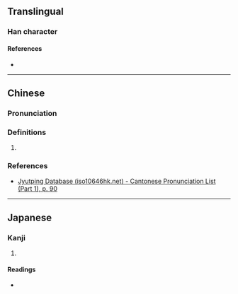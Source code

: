 {{character info}}
==Translingual==

===Han character===
{{Han char|rn=32|rad=土|as=20|sn=23|four=66104|canj=WWWWG|ids=⿱𤳳土}}

====References====
* {{Han ref|kx=0242.320|dkj=05629|dj=0482.300|hdz=10502.190|uh=58E8|ud=22760|bh=F7D2|bd=63442}}

----

==Chinese==
{{zh-forms}}

===Pronunciation===
{{zh-pron
|m=léi
|c=leoi4
|mc=y
|oc=y
|cat=
}}

===Definitions===
{{zh-hanzi}}

# {{rfdef|zh|sort=土20}}

===References===
* [http://www.iso10646hk.net/jp/document/download.jsp Jyutping Database (iso10646hk.net) - Cantonese Pronunciation List (Part 1), p. 90]

----

==Japanese==

===Kanji===
{{ja-kanji|grade=|rs=土20}}

# {{rfdef|ja|sort=土20}}

====Readings====
* {{ja-readings|on=[[らい]] (rai)|kun=}}